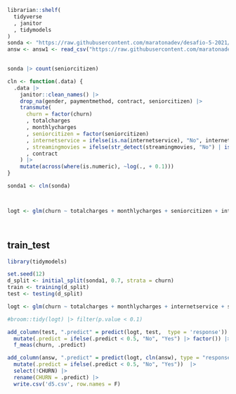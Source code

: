 ```r
librarian::shelf(
  tidyverse
  , janitor
  , tidymodels
)
sonda <- "https://raw.githubusercontent.com/maratonadev/desafio-5-2021/main/assets/data/dataset.csv" |> read_csv() |> janitor::clean_names()
answ <- answ1 <- read_csv("https://raw.githubusercontent.com/maratonadev/desafio-5-2021/main/assets/data/ANSWERS.csv") 
 
```

```r
sonda |> count(seniorcitizen)
```


```r

cln <- function(.data) {
  .data |> 
    janitor::clean_names() |> 
    drop_na(gender, paymentmethod, contract, seniorcitizen) |> 
    transmute(
      churn = factor(churn)
      , totalcharges
      , monthlycharges
      , seniorcitizen = factor(seniorcitizen)
      , internetservice = ifelse(is.na(internetservice), "No", internetservice)
      , streamingmovies = ifelse(str_detect(streamingmovies, "No") | is.na(streamingmovies), "No", "Yes")
      , contract
    ) |> 
    mutate(across(where(is.numeric), ~log(., + 0.1)))
}

sonda1 <- cln(sonda)



logt <- glm(churn ~ totalcharges + monthlycharges + seniorcitizen + internetservice + streamingmovies + contract , data = sonda1, family = binomial) 




```


## train_test

```r
library(tidymodels)
```

```r
set.seed(12)
d_split <- initial_split(sonda1, 0.7, strata = churn)
train <- training(d_split)
test <- testing(d_split)
```



```r
logt <- glm(churn ~ totalcharges + monthlycharges + internetservice + streamingmovies + seniorcitizen, data = train, family = binomial) 

#broom::tidy(logt) |> filter(p.value < 0.1)

add_column(test, ".predict" = predict(logt, test,  type = 'response')) |> 
  mutate(.predict = ifelse(.predict < 0.5, "No", "Yes") |> factor()) |> 
  f_meas(churn, .predict)

```

```r



add_column(answ, ".predict" = predict(logt, cln(answ), type = "response")) |> 
  mutate(.predict = ifelse(.predict < 0.5, "No", "Yes"))  |> 
  select(!CHURN) |> 
  rename(CHURN = .predict) |> 
  write.csv('d5.csv', row.names = F)
```


